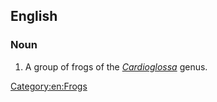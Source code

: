 ==English==
{{wikipedia|Cardioglossa}}
===Noun===
{{en-noun|head=[[long]]-[[fingered]] [[frog]]}}

# A group of frogs of the ''[[Cardioglossa ]]'' genus.

[[Category:en:Frogs]]